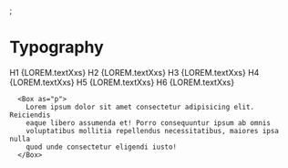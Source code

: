

<Meta title="Documentation/Typography" />;

# Typography

<Canvas>
      <Box as="h1">H1 {LOREM.textXxs}</Box>
      <Box as="h2">H2 {LOREM.textXxs}</Box>
      <Box as="h3">H3 {LOREM.textXxs}</Box>
      <Box as="h4">H4 {LOREM.textXxs}</Box>
      <Box as="h5">H5 {LOREM.textXxs}</Box>
      <Box as="h6">H6 {LOREM.textXxs}</Box>

      <Box as="p">
        Lorem ipsum dolor sit amet consectetur adipisicing elit. Reiciendis
        eaque libero assumenda et! Porro consequuntur ipsum ab omnis
        voluptatibus mollitia repellendus necessitatibus, maiores ipsa nulla
        quod unde consectetur eligendi iusto!
      </Box>

</Canvas>
